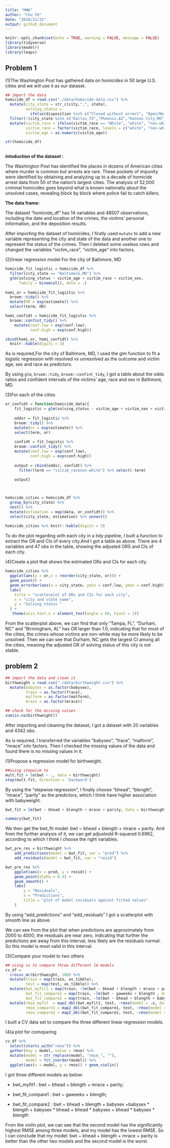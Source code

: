 ```yaml
---
title: "HW6"
author: "Chu YU"
date: "2018/11/22"
output: github_document
---
```


```r
knitr::opts_chunk$set(echo = TRUE, warning = FALSE, message = FALSE)
library(tidyverse)
library(modelr)
library(leaps)

```

## Problem 1

(1)The Washington Post has gathered data on homicides in 50 large U.S. cities and we will use it as our dataset.
```r
## import the data
homicide_df = read.csv("./data/homicide-data.csv") %>%
  mutate(city_state = str_c(city,",", state),
         solving_status = 
           ifelse(disposition %in% c("Closed without arrest", "Open/No arrest"), 0, 1)) %>%
  filter(!(city_state %in% c("Dallas,TX","Phoenix,AZ","Kansas City,MO","Tulsa,AL"))) %>%
  mutate(victim_race = ifelse(victim_race == "White", "white", "non-white"),
         victim_race = factor(victim_race, levels = c("white", "non-white")),
         victim_age = as.numeric(victim_age))

str(homicide_df)
  
```


**intoduction of the dataset :**

The Washington Post has identified the places in dozens of American cities where murder is common but arrests are rare. These pockets of impunity were identified by obtaining and analyzing up to a decade of homicide arrest data from 50 of the nation’s largest cities. The analysis of 52,000 criminal homicides goes beyond what is known nationally about the unsolved cases, revealing block by block where police fail to catch killers.

**The data frame:**

The dataset "homicide_df" has 14 variables and 48507 observations, including the date and location of the crimes, the victims' personal information, and the deposition results.

After importing the dataset of homicides, I firstly used `mutate` to add a new variable representing the city and state of the data and another one to represent the status of the crimes. Then I deleted some useless rows and changed the variables "victim_race", "victim_age" into factors.



(2)linear regression model For the city of Baltimore, MD
```r
homicide_fit_logistic = homicide_df %>%
  filter(city_state == "Baltimore,MD") %>% 
  glm(solving_status ~ victim_age + victim_race + victim_sex, 
      family = binomial(), data = .)
 
homi_or = homicide_fit_logistic %>% 
  broom::tidy() %>% 
  mutate(OR = exp(estimate)) %>%
  select(term, OR)

homi_confidt = homicide_fit_logistic %>% 
  broom::confint_tidy() %>% 
    mutate(conf.low = exp(conf.low),
           conf.high = exp(conf.high))

cbind(homi_or, homi_confidt) %>% 
  knitr::kable(digits = 3)
```

As is required,For the city of Baltimore, MD, I used the glm function to fit a logistic regression with resolved vs unresolved as the outcome and victim age, sex and race as predictors. 

By using `glm`, `broom::tidy`, `broom::confint_tidy`, I got a table about the odds ratios and confident intervals of the victims' age, race and sex in Baltimore, MD. 

   (3)For each of the cities
```r
or_confidt = function(homicide_data){
    fit_logistic = glm(solving_status ~ victim_age + victim_sex + victim_race, data = homicide_data, family = binomial())
    
    oddsr = fit_logistic %>% 
    broom::tidy() %>% 
    mutate(or = exp(estimate)) %>%
    select(term, or)
    
    confidt = fit_logistic %>% 
    broom::confint_tidy() %>% 
    mutate(conf.low = exp(conf.low),
           conf.high = exp(conf.high))
    
    output = cbind(oddsr, confidt) %>% 
      filter(term == "victim_racenon-white") %>% select(-term)
    
    output}



homicide_cities = homicide_df %>%
  group_by(city_state) %>%
  nest() %>%
  mutate(estimation = map(data, or_confidt)) %>%
  select(city_state, estimation) %>% unnest() 
  
homicide_cities %>% knitr::kable(digits = 3)
```

To do the plot regarding with each city in a tidy pipeline, I built a function to extract the OR and CIs of every city.And I got a table as above. There are 4 variables and 47 obs in the table, showing the adjusted ORS and CIs of each city.


  (4)Create a plot that shows the estimated ORs and CIs for each city. 
```r
homicide_cities %>%
  ggplot(aes(y = or,x = reorder(city_state, or))) + 
  geom_point() +
  geom_errorbar(aes(x = city_state, ymin = conf.low, ymax = conf.high)) +
  labs(
    title = "scatterplot of ORs and CIs for each city",
    x = "city and state name",
    y = "Solving status "
  ) +
   theme(axis.text.x = element_text(angle = 60, hjust = 1))
```

From the scatterplot above, we can find that only "Tampa, FL", "Durham, NC" and "Birmingham, AL" has OR larger than 1.0, indicating that for most of the cities, the crimes whose victims are non-white may be more likely to be unsolved.
Then we can see that Durham, NC gets the largest CI among all the cities, meaning the adjusted OR of solving status of this city is not stable.


## problem 2
```r
## import the data and clean it
birthweight = read.csv("./data/birthweight.csv") %>%
  mutate(babysex = as.factor(babysex), 
         frace = as.factor(frace), 
         malform = as.factor(malform),
         mrace = as.factor(mrace))

## check for the missing values
sum(is.na(birthweight))

```

After importing and cleaning the dataset, I got a dataset with 20 variables and 4342 obs.

As is required, I transferred the variables "babysex", "frace", "malform", "mrace" into factors. Then I checked the missing values of the data and found there is no missing values in it.

  (1)Propose a regression model for birthweight.
```r
##using stepwise to  
mult.fit = lm(bwt ~ ., data = birthweight)
step(mult.fit, direction = 'backward')
```

By using the "stepwise regression", I finally choose "bhead", "blength", "mrace", "parity" as the predictors, which I think have higher association with babyweight.

```r
bwt_fit = lm(bwt ~ bhead + blength + mrace + parity, data = birthweight)

summary(bwt_fit)
```

We then get the bwt_fit model: bwt ~ bhead + blength + mrace + parity. And from the further analysis of it, we can get adjustedd R-squared 0.6962, according to which I think I choose the right variables.


```r
bwt_pre_res = birthweight %>% 
    add_predictions(model = bwt_fit, var = "pred") %>% 
    add_residuals(model = bwt_fit, var = "resid")

bwt_pre_res %>% 
    ggplot(aes(x = pred, y = resid)) +
    geom_point(alpha = 0.4) +
    geom_smooth() +
    labs(
        y = "Residuals",
        x = "Predictions",
        title = "plot of model residuals against fitted values"
    )
```

By using "add_predictions" and "add_residuals" I got a scatterplot with smooth line as above.

We can see from the plot that when predictions are approximately from 2000 to 4000, the residuals are near zero, indicating that further the predictions are away from this interval, less likely are the residuals normal. So this model is most valid in this interval.


  (3)Compare your model to two others
```r
## using cv to compare three different lm models
cv_df =
  crossv_mc(birthweight, 100) %>% 
  mutate(train = map(train, as_tibble),
         test = map(test, as_tibble)) %>%
  mutate(bwt_myfit1 = map(train, ~lm(bwt ~ bhead + blength + mrace + parity, data = .x)),
         bwt_fit_compare1 = map(train, ~lm(bwt ~ gaweeks + blength , data = .x)),
         bwt_fit_compare2 = map(train, ~lm(bwt ~ bhead + blength + babysex +babysex * blength + babysex * bhead + bhead * babysex + bhead * babysex * blength, data = .x))) %>% 
  mutate(rmse_myfit  = map2_dbl(bwt_myfit1, test, ~rmse(model = .x, data = .y)),
         rmse_compare1 = map2_dbl(bwt_fit_compare1, test, ~rmse(model = .x, data = .y)),
         rmse_compare2 = map2_dbl(bwt_fit_compare2, test, ~rmse(model = .x, data = .y)))
```

I built a CV data set to compare the three different linear regression models. 

(4)a plot for comoparing
```r
cv_df %>% 
  select(starts_with("rmse")) %>% 
  gather(key = model, value = rmse) %>% 
  mutate(model = str_replace(model, "rmse_", ""),
         model = fct_inorder(model)) %>% 
  ggplot(aes(x = model, y = rmse)) + geom_violin()
```
 
 I got three different models as below:
 
  - bwt_myfit1 : bwt ~ bhead + blength + mrace + parity;
  
  - bwt_fit_compare1 : bwt ~ gaweeks + blength;
  
  - bwt_fit_compare2 : bwt ~ bhead + blength + babysex +babysex * blength + babysex * bhead + bhead * babysex + bhead * babysex * blength
  
  From the violin plot, we can see that the second model has the significantly highest RMSE among three models, and my model has the lowest RMSE. So I can conclude that my model:  bwt ~ bhead + blength + mrace + parity is better than the other two models and the second model is the worst.
